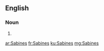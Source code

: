 ==English==

===Noun===
{{head|en|noun plural form}}

# {{plural of|Sabine|lang=en}}

[[ar:Sabines]]
[[fr:Sabines]]
[[ku:Sabines]]
[[mg:Sabines]]